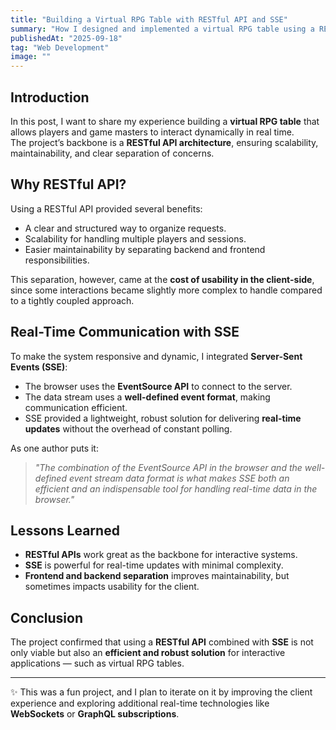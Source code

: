 ```yaml
---
title: "Building a Virtual RPG Table with RESTful API and SSE"
summary: "How I designed and implemented a virtual RPG table using a RESTful API architecture combined with Server-Sent Events for real-time communication."
publishedAt: "2025-09-18"
tag: "Web Development"
image: ""
---
```


## Introduction

In this post, I want to share my experience building a **virtual RPG table** that allows players and game masters to interact dynamically in real time.  
The project’s backbone is a **RESTful API architecture**, ensuring scalability, maintainability, and clear separation of concerns.

## Why RESTful API?

Using a RESTful API provided several benefits:
- A clear and structured way to organize requests.
- Scalability for handling multiple players and sessions.
- Easier maintainability by separating backend and frontend responsibilities.

This separation, however, came at the **cost of usability in the client-side**, since some interactions became slightly more complex to handle compared to a tightly coupled approach.

## Real-Time Communication with SSE

To make the system responsive and dynamic, I integrated **Server-Sent Events (SSE)**:
- The browser uses the **EventSource API** to connect to the server.
- The data stream uses a **well-defined event format**, making communication efficient.
- SSE provided a lightweight, robust solution for delivering **real-time updates** without the overhead of constant polling.

As one author puts it:

> *"The combination of the EventSource API in the browser and the well-defined event stream data format is what makes SSE both an efficient and an indispensable tool for handling real-time data in the browser."*

## Lessons Learned

- **RESTful APIs** work great as the backbone for interactive systems.  
- **SSE** is powerful for real-time updates with minimal complexity.  
- **Frontend and backend separation** improves maintainability, but sometimes impacts usability for the client.  

## Conclusion

The project confirmed that using a **RESTful API** combined with **SSE** is not only viable but also an **efficient and robust solution** for interactive applications — such as virtual RPG tables.  

---

✨ This was a fun project, and I plan to iterate on it by improving the client experience and exploring additional real-time technologies like **WebSockets** or **GraphQL subscriptions**.
